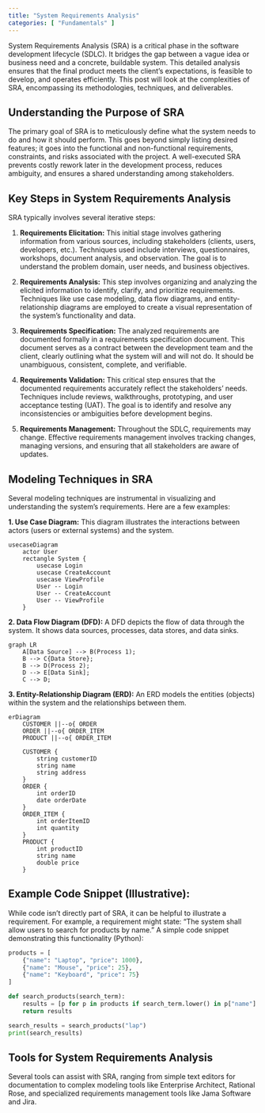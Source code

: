 ```yaml
---
title: "System Requirements Analysis"
categories: [ "Fundamentals" ]
---
```



System Requirements Analysis (SRA) is a critical phase in the software development lifecycle (SDLC).  It bridges the gap between a vague idea or business need and a concrete, buildable system.  This detailed analysis ensures that the final product meets the client's expectations, is feasible to develop, and operates efficiently.  This post will look at the complexities of SRA, encompassing its methodologies, techniques, and deliverables.


## Understanding the Purpose of SRA

The primary goal of SRA is to meticulously define what the system needs to do and how it should perform. This goes beyond simply listing desired features; it goes into the functional and non-functional requirements, constraints, and risks associated with the project.  A well-executed SRA prevents costly rework later in the development process, reduces ambiguity, and ensures a shared understanding among stakeholders.


## Key Steps in System Requirements Analysis

SRA typically involves several iterative steps:

1. **Requirements Elicitation:** This initial stage involves gathering information from various sources, including stakeholders (clients, users, developers, etc.).  Techniques used include interviews, questionnaires, workshops, document analysis, and observation.  The goal is to understand the problem domain, user needs, and business objectives.

2. **Requirements Analysis:**  This step involves organizing and analyzing the elicited information to identify, clarify, and prioritize requirements.  Techniques like use case modeling, data flow diagrams, and entity-relationship diagrams are employed to create a visual representation of the system's functionality and data.

3. **Requirements Specification:**  The analyzed requirements are documented formally in a requirements specification document.  This document serves as a contract between the development team and the client, clearly outlining what the system will and will not do.  It should be unambiguous, consistent, complete, and verifiable.

4. **Requirements Validation:**  This critical step ensures that the documented requirements accurately reflect the stakeholders' needs.  Techniques include reviews, walkthroughs, prototyping, and user acceptance testing (UAT).  The goal is to identify and resolve any inconsistencies or ambiguities before development begins.

5. **Requirements Management:**  Throughout the SDLC, requirements may change.  Effective requirements management involves tracking changes, managing versions, and ensuring that all stakeholders are aware of updates.


## Modeling Techniques in SRA

Several modeling techniques are instrumental in visualizing and understanding the system's requirements.  Here are a few examples:

**1. Use Case Diagram:** This diagram illustrates the interactions between actors (users or external systems) and the system.

```mermaid
usecaseDiagram
    actor User
    rectangle System {
        usecase Login
        usecase CreateAccount
        usecase ViewProfile
        User -- Login
        User -- CreateAccount
        User -- ViewProfile
    }
```

**2. Data Flow Diagram (DFD):**  A DFD depicts the flow of data through the system.  It shows data sources, processes, data stores, and data sinks.

```mermaid
graph LR
    A[Data Source] --> B(Process 1);
    B --> C{Data Store};
    B --> D(Process 2);
    D --> E[Data Sink];
    C --> D;
```

**3. Entity-Relationship Diagram (ERD):** An ERD models the entities (objects) within the system and the relationships between them.

```mermaid
erDiagram
    CUSTOMER ||--o{ ORDER
    ORDER ||--o{ ORDER_ITEM
    PRODUCT ||--o{ ORDER_ITEM

    CUSTOMER {
        string customerID
        string name
        string address
    }
    ORDER {
        int orderID
        date orderDate
    }
    ORDER_ITEM {
        int orderItemID
        int quantity
    }
    PRODUCT {
        int productID
        string name
        double price
    }
```

## Example Code Snippet (Illustrative):

While code isn't directly part of SRA, it can be helpful to illustrate a requirement. For example, a requirement might state: "The system shall allow users to search for products by name."  A simple code snippet demonstrating this functionality (Python):

```python
products = [
    {"name": "Laptop", "price": 1000},
    {"name": "Mouse", "price": 25},
    {"name": "Keyboard", "price": 75}
]

def search_products(search_term):
    results = [p for p in products if search_term.lower() in p["name"].lower()]
    return results

search_results = search_products("lap")
print(search_results)
```


## Tools for System Requirements Analysis

Several tools can assist with SRA, ranging from simple text editors for documentation to complex modeling tools like Enterprise Architect, Rational Rose, and specialized requirements management tools like Jama Software and Jira.




